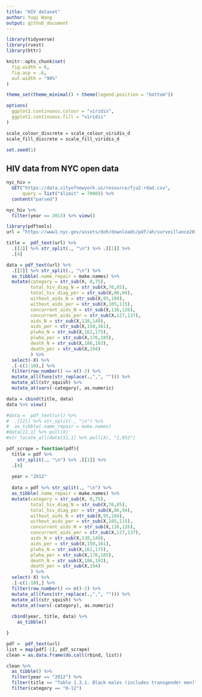 ```yaml
---
title: "HIV dataset"
author: Yuqi Wang
output: github_document
---
```


```r
library(tidyverse)
library(rvest)
library(httr)

knitr::opts_chunk$set(
  fig.width = 6,
  fig.asp = .6,
  out.width = "90%"
)

theme_set(theme_minimal() + theme(legend.position = "bottom"))

options(
  ggplot2.continuous.colour = "viridis",
  ggplot2.continuous.fill = "viridis"
)

scale_colour_discrete = scale_colour_viridis_d
scale_fill_discrete = scale_fill_viridis_d

set.seed(1)
```

## HIV data from NYC open data
```r
nyc_hiv = 
  GET("https://data.cityofnewyork.us/resource/fju2-rdad.csv",
      query = list("$limit" = 7000)) %>% 
  content("parsed")

nyc_hiv %>% 
  filter(year == 2013) %>% view()
```


```r
library(pdftools)
url = "https://www1.nyc.gov/assets/doh/downloads/pdf/ah/surveillance2013-table-all.pdf"

title =  pdf_text(url) %>% 
  .[[2]] %>% str_split(., "\n") %>% .[[1]] %>% 
  .[4]

data = pdf_text(url) %>% 
  .[[2]] %>% str_split(., "\n") %>% 
  as_tibble(.name_repair = make.names) %>% 
  mutate(category = str_sub(X, 0,75),
         total_hiv_diag_N = str_sub(X,76,85),
         total_hiv_diag_per = str_sub(X,86,94),
         without_aids_N = str_sub(X,95,104),
         without_aids_per = str_sub(X,105,115),
         concurrent_aids_N = str_sub(X,116,126),
         concurrent_aids_per = str_sub(X,127,137),
         aids_N = str_sub(X,138,149),
         aids_per = str_sub(X,150,161),
         plwha_N = str_sub(X,162,175),
         plwha_per = str_sub(X,176,185),
         death_N = str_sub(X,186,193),
         death_per = str_sub(X,194)
         ) %>% 
  select(-X) %>% 
  .[-c(1:10),] %>% 
  filter(row_number() <= n()-2) %>% 
  mutate_all(funs(str_replace(.,",", ""))) %>% 
  mutate_all(str_squish) %>% 
  mutate_at(vars(-category), as.numeric)

data = cbind(title, data)
data %>% view()

#data =  pdf_text(url) %>% 
#  .[[2]] %>% str_split(., "\n") %>% 
#  as_tibble(.name_repair = make.names)
#data[11,1] %>% pull(X)
#str_locate_all(data[11,1] %>% pull(X), "1,852")

```

```r

pdf_scrape = function(pdf){
  title = pdf %>% 
    str_split(., "\n") %>% .[[1]] %>% 
  .[4]
  
  year = "2012"
  
  data = pdf %>% str_split(., "\n") %>% 
  as_tibble(.name_repair = make.names) %>% 
  mutate(category = str_sub(X, 0,75),
         total_hiv_diag_N = str_sub(X,76,85),
         total_hiv_diag_per = str_sub(X,86,94),
         without_aids_N = str_sub(X,95,104),
         without_aids_per = str_sub(X,105,115),
         concurrent_aids_N = str_sub(X,116,126),
         concurrent_aids_per = str_sub(X,127,137),
         aids_N = str_sub(X,138,149),
         aids_per = str_sub(X,150,161),
         plwha_N = str_sub(X,162,175),
         plwha_per = str_sub(X,176,185),
         death_N = str_sub(X,186,193),
         death_per = str_sub(X,194)
         ) %>% 
  select(-X) %>% 
  .[-c(1:10),] %>% 
  filter(row_number() <= n()-2) %>% 
  mutate_all(funs(str_replace(.,",", ""))) %>% 
  mutate_all(str_squish) %>% 
  mutate_at(vars(-category), as.numeric)
  
  cbind(year, title, data) %>% 
    as_tibble()

}

pdf =  pdf_text(url) 
list = map(pdf[-1], pdf_scrape) 
clean = as.data.frame(do.call(rbind, list))
```



```r
clean %>% 
  as_tibble() %>% 
  filter(year == "2012") %>% 
  filter(title == "Table 1.3.1. Black males (includes transgender men)") %>% 
  filter(category == "0-12")

```

